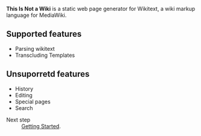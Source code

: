 '''This Is Not a Wiki''' is a static web page generator for Wikitext,
a wiki markup language for MediaWiki.

== Supported features ==

* Parsing wikitext
* Transcluding Templates

== Unsuporretd features ==

* History
* Editing
* Special pages
* Search

{{Requirements}}

; Next step
: [[Getting Started]].
{{DISPLAYTITLE:This Is Not a Wiki}}
